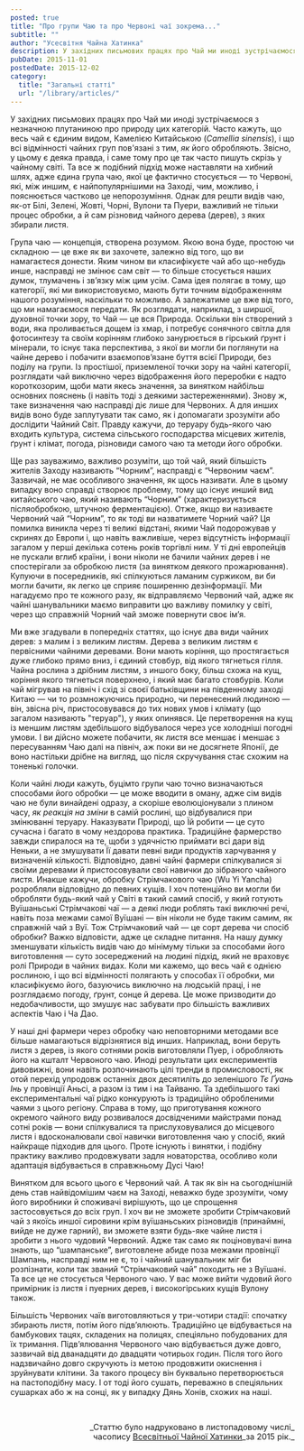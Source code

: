 ```yaml
---
posted: true
title: "Про групи Чаю та про Червоні чаї зокрема..."
subtitle: ""
author: "Усесвітня Чайна Хатинка"
description: У західних письмових працях про Чай ми иноді зустрічаємося з незначною плутаниною про природу цих категорій. Часто кажуть, що весь чай є єдиним видом, Камелією Китайською (Camellia sinensis)...
pubDate: 2015-11-01
postedDate: 2015-12-02
category: 
  title: "Загальні статті"
  url: "/library/articles/"
---
```


У західних письмових працях про Чай ми иноді зустрічаємося з незначною плутаниною про природу цих категорій. Часто кажуть, що весь чай є єдиним видом, Камелією Китайською (_Camellia sinensis_), і що всі відмінності чайних груп пов'язані з тим, _як_ його обробляють. Звісно, у цьому є деяка правда, і саме тому про це так часто пишуть скрізь у чайному світі. Та все ж подібний підхід може наставляти на хибний шлях, адже єдина група чаю, якої це фактично стосується — то Червоні, які, між иншим, є найпопулярнішими на Заході, чим, можливо, і пояснюється частково це непорозуміння. Однак для решти видів чаю, як-от Білі, Зелені, Жовті, Чорні, Вулони та Пуери, важливий не тільки процес обробки, а й сам різновид чайного дерева (дерев), з яких збирали листя.

Група чаю — концепція, створена розумом. Якою вона буде, простою чи складною — це вже як ви захочете, залежно від того, що ви намагаєтеся донести. Яким чином ви класифікуєте чай або що-небудь инше, насправді не змінює сам світ — то більше стосується наших думок, тлумачень і зв’язку між цим усім. Сама ідея полягає в тому, що категорії, які ми використовуємо, мають бути точним відображенням нашого розуміння, наскільки то можливо. А залежатиме це вже від того, що ми намагаємося передати. Як розглядати, наприклад, з ширшої, духовної точки зору, то Чай — це вся Природа. Оскільки він створений з води, яка проливається дощем із хмар, і потребує сонячного світла для фотосинтезу та своїм корінням глибоко занурюється в гірський ґрунт і мінерали, то існує така перспектива, з якої ви могли би поглянути на чайне дерево і побачити взаємопов’язане буття всієї Природи, без поділу на групи. Із простішої, приземленої точки зору на чайні категорії, розглядати чай виключно через відображення його переробки є надто короткозорим, щоби мати якесь значення, за винятком найбільш основних пояснень (і навіть тоді з деякими застереженнями). Знову ж, таке визначення чаю насправді діє лише для Червоних. А для инших видів воно буде заплутувати так само, як і допомагати зрозуміти або дослідити Чайний Світ. Правду кажучи, до теруару будь-якого чаю входить культура, система сільського господарства місцевих жителів, ґрунт і клімат, погода, різновиди самого чаю та методи його обробки.

Ще раз зауважимо, важливо розуміти, що той чай, який більшість жителів Заходу називають “Чорним”, насправді є “Червоним чаєм”. Зазвичай, не має особливого значення, як щось називати. Але в цьому випадку воно справді створює проблему, тому що існує инший вид китайського чаю, який називають “Чорним” (характеризується післяобробкою, штучною ферментацією). Отже, якщо ви називаєте Червоний чай “Чорним”, то як тоді ви назватимете Чорний чай? Ця помилка виникла через ті великі відстані, якими Чай подорожував у скринях до Европи і, що навіть важливіше, через відсутність інформації загалом у перші декілька сотень років торгівлі ним. У ті дні европейців не пускали вглиб країни, і вони ніколи не бачили чайних дерев і не спостерігали за обробкою листя (за винятком деякого прожарювання). Купуючи в посередників, які спілкуються ламаним суржиком, ви би могли бачити, як легко це сприяє поширенню дезінформації. Ми нагадуємо про те кожного разу, як відправляємо Червоний чай, адже як чайні шанувальники маємо виправити цю важливу помилку у світі, через що справжній Чорний чай зможе повернути своє ім’я.

Ми вже згадували в попередніх статтях, що існує два види чайних дерев: з малим і з великим листям. Дерева з великим листям є первісними чайними деревами. Вони мають коріння, що простягається дуже глибоко прямо вниз, і єдиний стовбур, від якого тягнеться гілля. Чайна рослина з дрібним листям, з иншого боку, більш схожа на кущ, коріння якого тягнеться поверхнею, і який має багато стовбурів. Коли чай мігрував на північ і схід зі своєї батьківщини на південному заході Китаю — чи то розмножуючись природно, чи перенесений людиною — він, звісна річ, пристосовувався до тих нових умов і клімату (що загалом називають "теруар"), у яких опинявся. Це перетворення на кущ із меншим листям здебільшого відбувалося через усе холодніші погодні умови. І ви дійсно можете побачити, як листя все меншає і меншає з пересуванням Чаю далі на північ, аж поки ви не досягнете Японії, де воно настільки дрібне на вигляд, що після скручування стає схожим на тоненькі голочки.

Коли чайні люди кажуть, буцімто групи чаю точно визначаються способами його обробки — це може вводити в оману, адже сім видів чаю не були винайдені одразу, а скоріше еволюціонували з плином часу, _як реакція на зміни_ в самій рослині, що відбувалися при змінюванні теруару. Наказувати Природі, що Їй робити — це суто сучасна і багато в чому нездорова практика. Традиційне фармерство завжди спиралося на те, щоби з удячністю приймати всі дари від Неньки, а не змушувати Її давати певні види продуктів харчування у визначеній кількості. Відповідно, давні чайні фармери спілкувалися зі своїми деревами й пристосовували свої навички до зібраного чайного листя. Инакше кажучи, обробку Стрімчакового чаю (Wu Yi Yancha) розробляли відповідно до певних кущів. І хоч потенційно ви могли би обробляти будь-який чай у Світі в такий самий спосіб, у який готують Вуїшаньські Стрімчакові чаї — а деякі люди роблять такі виключні речі, навіть поза межами самої Вуїшані — він ніколи не буде таким самим, як справжній чай з Вуї. Тож Стрімчаковий чай — це сорт дерева чи спосіб обробки? Важко відповісти, адже це складне питання. На нашу думку зменшувати кількість видів чаю до мінімуму тільки за способами його виготовлення — суто зосереджений на людині підхід, який не враховує ролі Природи в чайних видах. Коли ми кажемо, що весь чай є однією рослиною, і що всі відмінності полягають у способах її обробки, ми класифікуємо його, базуючись виключно на людській праці, і не розглядаємо погоду, ґрунт, сонце й дерева. Це може призводити до недобачливости, що змушує нас забувати про більшість важливих аспектів Чаю і Ча Дао.

У наші дні фармери через обробку чаю неповторними методами все більше намагаються відрізнятися від инших. Наприклад, вони беруть листя з дерев, із якого сотнями років виготовляли Пуер, і обробляють його на кшталт Червоного чаю. Иноді результати цих експериментів дивовижні, вони навіть розпочинають цілі тренди в промисловості, як отой перехід упродовж останніх двох десятиліть до зеленішого _Тє Ґуань Інь_ у провінції Аньсі, а разом із тим і на Тайваню. Та здебільшого такі експериментальні чаї рідко конкурують із традиційно обробленими чаями з цього регіону. Справа в тому, що приготування кожного окремого чайного виду розвивалося досвідченими майстрами понад сотні років — вони спілкувалися та прислуховувалися до місцевого листя і вдосконалювали свої навички виготовлення чаю у спосіб, який найкраще підходив для цього. Проте існують і винятки, і подібну практику важливо продовжувати задля новаторства, особливо коли адаптація відбувається в справжньому Дусі Чаю!

Винятком для всього цього є Червоний чай. А так як він на сьогоднішній день став найвідомішим чаєм на Заході, неважко буде зрозуміти, чому його виробники й споживачі вирішують, що це спрощення застосовується до всіх груп. І хоч ви не зможете зробити Стрімчаковий чай з якоїсь иншої сировини крім вуїшаньських різновидів (принаймні, вийде не дуже гарний), ви зможете взяти будь-яке чайне листя і зробити з нього чудовий Червоний. Адже так само як поціновувачі вина знають, що “шампанське”, виготовлене абиде поза межами провінції Шампань, насправді ним не є, то і чайний шанувальник міг би розпізнати, коли так званий “Стрімчаковий чай” походить не з Вуїшані. Та все це не стосується Червоного чаю. У вас може вийти чудовий його примірник із листя і пуерних дерев, і високогірських кущів Вулону також.

Більшість Червоних чаїв виготовляються у три-чотири стадії: спочатку збирають листя, потім його підв’ялюють. Традиційно це відбувається на бамбукових тацях, складених на полицях, спеціяльно побудованих для їх тримання. Підв’ялювання Червоного чаю відбувається дуже довго, зазвичай від дванадцяти до двадцяти чотирьох годин. Після того його надзвичайно довго скручують із метою продовжити окиснення і зруйнувати клітини. За такого процесу він буквально перетворюється на пастоподібну масу. І от тоді його сушать, переважно в спеціяльних сушарках або ж на сонці, як у випадку Дянь Хонів, схожих на наші.

<p>&nbsp;</p>
<p align="right" style="font-size: 0.9rem;">_Статтю було надруковано в листопадовому числі_<br />часопису <a title="globalteahut.org" href="http://www.globalteahut.org/" target="blank" rel="noopener">Всесвітньої Чайної Хатинки</a>_за 2015 рік._</p>